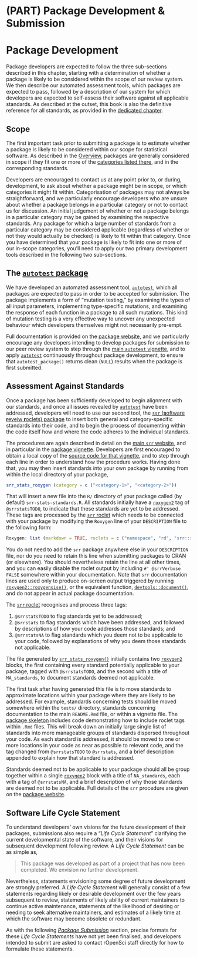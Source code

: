 #  (PART) Package Development & Submission {-}


# Package Development {#pkgdev}

Package developers are expected to follow the three sub-sections described in
this chapter, starting with a determination of whether a package is likely to
be considered within the scope of our review system. We then describe
our automated assessment tools, which packages are expected to pass, followed
by a description of our system for which developers are expected to self-assess
their software against all applicable standards. As described at the outset,
this book is also the definitive reference for all standards, as provided in
the [dedicated chapter](#standards).

## Scope

The first important task prior to submitting a package is to estimate whether
a package is likely to be considered within our scope for statistical software.
As described in the [Overview](#overview-scope), packages are generally
considered in scope if they fit one or more of the [categories listed
there](#overview-categories), and in the corresponding standards.

Developers are encouraged to contact us at any point prior to, or during,
development, to ask about whether a package might be in scope, or which
categories it might fit within. Categorisation of packages may not always be
straightforward, and we particularly encourage developers who are unsure about
whether a package belongs in a particular category or not to contact us for
discussion. An initial judgement of whether or not a package belongs in
a particular category may be gained by examining the respective standards. Any
package for which a large number of standards from a particular category may be
considered applicable (regardless of whether or not they would actually be
checked) is likely to fit within that category. Once you have determined that
your package is likely to fit into one or more of our in-scope categories,
you'll need to apply our two primary development tools described in the
following two sub-sections.

## The [`autotest` package](https://github.com/ropenscilabs/autotest) {#pkgdev-autotest}

We have developed an automated assessment tool,
[`autotest`](https://github.com/ropenscilabs/autotest), which all packages are
expected to pass in order to be accepted for submission. The package implements
a form of "mutation testing," by examining the types of all input parameters,
implementing type-specific mutations, and examining the response of each
function in a package to all such mutations. This kind of mutation testing is
a very effective way to uncover any unexpected behaviour which developers
themselves might not necessarily pre-empt.

Full documentation is provided on the [package
website](https://ropenscilabs.github.io/autotest/), and we particularly
encourage any developers intending to develop packages for submission to our
peer review system to step through the [main `autotest`
vignette](https://ropenscilabs.github.io/autotest/articles/autotest.html), and
to apply [`autotest`](https://ropenscilabs.github.io/autotest/) continuously
throughout package development, to ensure that `autotest_package()` returns
clean (`NULL`) results when the package is first submitted.


## Assessment Against Standards

Once a package has been sufficiently developed to begin alignment with our
standards, and once all issues revealed by
[`autotest`](https://ropenscilabs.github.io/autotest/) have been addressed,
developers will need to use our second tool, the [`ssr` (**s**oftware
**r**eveiw **r**oclets) package](https://ropenscilabs.github.io/srr/) to insert
both general and category-specific standards into their code, and to begin the
process of documenting within the code itself how and where the code adheres to
the individual standards.

The procedures are again described in detail on the [main `srr`
website](https://ropenscilabs.github.io/srr/), and in particular in the
[package vignette](https://ropenscilabs.github.io/srr/articles/srr-stats.html).
Developers are first encouraged to obtain a local copy of the [source code for
that
vignette](https://github.com/ropenscilabs/srr/blob/main/vignettes/srr-stats.Rmd),
and to step through each line in order to understand how the procedure works.
Having done that, you may then insert standards into your own package by
running from within the local directory of your package,

```r
srr_stats_roxygen (category = c ("<category-1>", "<category-2>"))
```

That will insert a new file into the `R/` directory of your package called (by
default) `srr-stats-standards.R`. All standards initially have
a [`roxygen2`](https://roxygen2.r-lib.org) tag of `@srrstatsTODO`, to indicate
that these standards are yet to be addressed. These tags are processed by the 
[`srr` roclet](https://ropenscilabs.github.io/srr/) which needs to be connected
with your package by modifying the `Roxygen` line of your `DESCRIPTION` file to
the following form:

```r
Roxygen: list (markdown = TRUE, roclets = c ("namespace", "rd", "srr::srr_stats_roclet"))
```

You do not need to add the `srr` package anywhere else in your `DESCRIPTION`
file, nor do you need to retain this line when submitting packages to CRAN (or
elsewhere). You should nevertheless retain the line at all other times, and you
can easily disable the roclet output by including `#' @srrVerbose FALSE`
somewhere within your documentation. Note that `srr` documentation lines are
used only to produce on-screen output triggered by running
[`roxygen2::roxygensise()`](https://roxygen2.r-lib.org/reference/roxygenize.html),
or the equivalent function,
[`devtools::document()`](http://devtools.r-lib.org/reference/document.html),
and do not appear in actual package documentation.

The [`srr` roclet](https://ropenscilabs.github.io/srr/) recognises and process
three tags:

1. `@srrstatsTODO` to flag standards yet to be addressed;
2. `@srrstats` to flag standards which have been addressed, and followed by
   descriptions of how your code addresses those standards; and
3. `@srrstatsNA` to flag standards which you deem not to be applicable to your
   code, followed by explanations of why you deem those standards not
   applicable.

The file generated by
[`srr_stats_roxygen()`](https://ropenscilabs.github.io/srr/reference/srr_stats_roxygen.html)
initially contains two [`roxygen2`](https://roxygen2.r-lib.org) blocks, the
first containing every standard potentially applicable to your package, tagged
with `@srrstatsTODO`, and the second with a title of `MA_standards`, to
document standards deemed not applicable.

The first task after having generated this file is to move standards to
approximate locations within your package where they are likely to be
addressed. For example, standards concerning tests should be moved somewhere
within the `tests/` directory, standards concerning documentation to the main
`README.Rmd` file, or within a vignette file. The [package
skeleton](https://ropenscilabs.github.io/srr/reference/srr_stats_pkg_skeleton.html)
includes code demonstrating how to include roclet tags within `.Rmd` files.
This will break down an initially large single list of standards into more
manageable groups of standards dispersed throughout your code. As each standard
is addressed, it should be moved to one or more locations in your code as near
as possible to relevant code, and the tag changed from `@srrstatsTODO` to
`@srrstats`, and a brief description appended to explain how that standard is
addressed.

Standards deemed not to be applicable to your package should all be group together within a single 
[`roxygen2`](https://roxygen2.r-lib.org) block with a title of `NA_standards`,
each with a tag of `@srrstatsNA`, and a brief description of why those
standards are deemed not to be applicable. Full details of the `srr` procedure
are given on the [package website](https://ropenscilabs.github.io/srr).

## Software Life Cycle Statement

To understand developers' own visions for the future development of their
packages, submissions also require a "*Life Cycle Statement*" clarifying the
current developmental state of the software, and their visions for subsequent
development following review. A *Life Cycle Statement* can be as simple as,

> This package was developed as part of a project that has now been completed.
We envision no further development.

Nevertheless, statements envisioning some degree of future development are
strongly preferred. A *Life Cycle Statement* will generally consist of a few
statements regarding likely or desirable development over the few years
subsequent to review, statements of likely ability of current maintainers to
continue active maintenance, statements of the likelihood of desiring or
needing to seek alternative maintainers, and estimates of a likely time at
which the software may become obsolete or redundant. 

As with the following [*Package Submission*](#pkgsubmission) section, precise
formats for these *Life Cycle Statements* have not yet been finalised, and
developers intended to submit are asked to contact rOpenSci staff directly for
how to formulate these statements.
